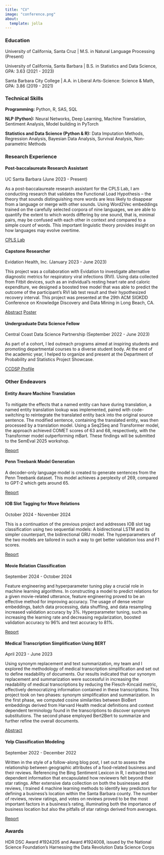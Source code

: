 ```yaml
---
title: "CV"
image: "conference.png"
about:
  template: jolla
---
```


### Education

University of California, Santa Cruz \| M.S. in Natural Language Processing (Present)

University of California, Santa Barbara \| B.S. in Statistics and Data Science, GPA: 3.63 (2021 - 2023)

Santa Barbara City College \| A.A. in Liberal Arts-Science: Science & Math, GPA: 3.86 (2019 - 2021)

### Technical Skills

**Programming:** Python, R, SAS, SQL

**NLP (Python):** Neural Networks, Deep Learning, Machine Translation, Sentiment Analysis, Model building in PyTorch

**Statistics and Data Science (Python & R):** Data Imputation Methods, Regression Analysis, Bayesian Data Analysis, Survival Analysis, Non-parametric Methods

### Research Experience

#### Post-baccalaureate Research Assistant

UC Santa Barbara (June 2023 - Present)

As a post-baccalaureate research assistant for the CPLS Lab, I am conducting research that validates the Functional Load Hypothesis -- the theory that sounds distinguishing more words are less likely to disappear from a language or merge with other sounds. Using Word2Vec embeddings trained on the carefully selected corpora of nine languages, we are able to quantify the extent to which words differing by one sound, that is, minimal pairs, may be confused with each other in context and compared to a simple count of words. This important linguistic theory provides insight on how languages may evolve overtime.

[CPLS Lab](https://ucsb-cpls-lab.github.io/){.btn .btn-secondary role="button"}

#### Capstone Researcher

Evidation Health, Inc. (January 2023 - June 2023)

This project was a collaboration with Evidation to investigate alternative diagnostic metrics for respiratory viral infections (RVI). Using data collected from Fitbit devices, such as an individual's resting heart rate and caloric expenditure, we designed a boosted tree model that was able to predict the outcome of the participant's RVI lab test result and their hypothesized recovery interval. This project was presented at the 29th ACM SIGKDD Conference on Knowledge Discovery and Data Mining in Long Beach, CA.

[Abstract](evidation_poster_abstract.pdf){.btn .btn-secondary role="button"} [Poster](evidation_poster.pdf){.btn .btn-secondary role="button"}

#### Undergraduate Data Science Fellow

Central Coast Data Science Partnership (September 2022 - June 2023)

As part of a cohort, I led outreach programs aimed at inspiring students and promoting departmental courses to a diverse student body. At the end of the academic year, I helped to organize and present at the Department of Probability and Statistics Project Showcase.

[CCDSP Profile](https://centralcoastdatascience.org/people/fellows/shannon-rumsey){.btn .btn-secondary role="button"}

### Other Endeavors
#### Entity Aware Machine Translation

To mitigate the effects that a named entity can have during translation, a named entity translation lookup was implemented, paired with code-switching to reintegrate the translated entity back into the original source sentence. The modified sentence, containing the translated entity, was then processed by a translation model. Using a Seq2Seq and Transformer model, the approach achieved COMET scores of 63 and 68, respectively, with the Transformer model outperforming mBart. These findings will be submitted to the SemEval 2025 workshop.

[Report](Entity_Aware_Machine_Translation.pdf){.btn .btn-secondary role="button"}

#### Penn Treebank Model Generation

A decoder-only language model is created to generate sentences from the Penn Treebank dataset. This model achieves a perplexity of 269, compared to GPT-2 which gets around 65.

[Report](ptb_generation.pdf){.btn .btn-secondary role="button"}

#### IOB Slot Tagging for Move Relations

October 2024 - November 2024

This is a continuation of the previous project and addresses IOB slot tag classification using two sequential models: A bidirectional LSTM and its simpler counterpart, the bidirectional GRU model. The hyperparameters of the two models are tailored in such a way to get better validation loss and F1 scores.

[Report](iob_tagging.pdf){.btn .btn-secondary role="button"}

#### Movie Relation Classification

September 2024 - October 2024

Feature engineering and hyperparameter tuning play a crucial role in machine learning algorithms. In constructing a model to predict relations for a given movie-related utterance, feature engineering proved to be an effective method for improving accuracy. The usage of dense vector embeddings, batch data processing, data shuffling, and data resampling increased validation accuracy by 3%. Hyperparameter tuning, such as increasing the learning rate and decreasing regularization, boosted validation accuracy to 96% and test accuracy to 81%.

[Report](mlp_classification.pdf){.btn .btn-secondary role="button"}


#### Medical Transcription Simplification Using BERT

April 2023 - June 2023

Using synonym replacement and text summarization, my team and I explored the methodology of medical transcription simplification and set out to define readability of documents. Our results indicated that our synonym replacement and summarization were successful in increasing the readability of medical transcriptions by reducing the Flesch-Kincaid metric, effectively democratizing information contained in these transcriptions. This project took on two phases: synonym simplification and summarization. In the first phase, we computed cosine similarities between BioBert embeddings derived from Harvard Health medical definitions and context dependent terminology found in the transcriptions to discover synonym substitutions. The second phase employed Bert2Bert to summarize and further refine the overall documents.

[Abstract](medical_transcription_simplification.pdf){.btn .btn-secondary role="button"}

#### Yelp Classification Modeling

September 2022 - December 2022

Written in the style of a follow-along blog post, I set out to assess the relationship between geographic attributes of a food-related business and their reviews. Referencing the Bing Sentiment Lexicon in R, I extracted text dependent information that encapsulated how reviewers felt beyond their star ratings. After extensive data collection on both the businesses and reviews, I trained 4 machine learning methods to identify key predictors for defining a business's location within the Santa Barbara county. The number of reviews, review ratings, and votes on reviews proved to be the most important factors in a business's rating, illuminating both the importance of business location but also the pitfalls of star ratings derived from averages.

[Report](yelp_review_sentiment.html){.btn .btn-secondary role="button"}

### Awards

HDR DSC Award #1924205 and Award #1924008, issued by the National Science Foundation's Harnessing the Data Revolution Data Science Corps\
